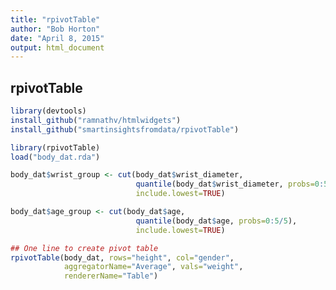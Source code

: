 ```yaml
---
title: "rpivotTable"
author: "Bob Horton"
date: "April 8, 2015"
output: html_document
---
```


## rpivotTable

```r
library(devtools)
install_github("ramnathv/htmlwidgets") 
install_github("smartinsightsfromdata/rpivotTable")
```


```r
library(rpivotTable)
load("body_dat.rda")

body_dat$wrist_group <- cut(body_dat$wrist_diameter, 
                            quantile(body_dat$wrist_diameter, probs=0:5/5), 
                            include.lowest=TRUE)

body_dat$age_group <- cut(body_dat$age, 
                            quantile(body_dat$age, probs=0:5/5), 
                            include.lowest=TRUE)

## One line to create pivot table
rpivotTable(body_dat, rows="height", col="gender", 
            aggregatorName="Average", vals="weight", 
            rendererName="Table")
```
